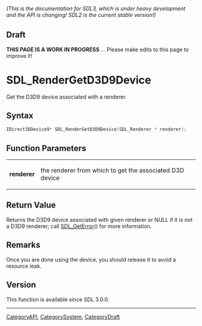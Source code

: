 ====== (This is the documentation for SDL3, which is under heavy development and the API is changing! SDL2 is the current stable version!) ======

== Draft ==

'''THIS PAGE IS A WORK IN PROGRESS''' ... Please make edits to this page to improve it!


<!-- #*^*^*^*^*See https://wiki.libsdl.org/SGFunctions for details on editing this page*^*^*^*^* -->
= SDL_RenderGetD3D9Device =

Get the D3D9 device associated with a renderer.

== Syntax ==

<syntaxhighlight lang='c'>
IDirect3DDevice9* SDL_RenderGetD3D9Device(SDL_Renderer * renderer);
</syntaxhighlight>

== Function Parameters ==

{|
|'''renderer'''
|the renderer from which to get the associated D3D device
|}

== Return Value ==

Returns the D3D9 device associated with given renderer or NULL if it is not
a D3D9 renderer; call [[SDL_GetError]]() for more information.

== Remarks ==

Once you are done using the device, you should release it to avoid a
resource leak.

== Version ==

This function is available since SDL 3.0.0.

----
[[CategoryAPI]], [[CategorySystem]], [[CategoryDraft]]
<!-- #See the Style Guide for instructions on editing the footer. -->


